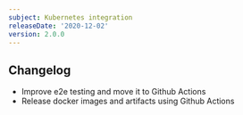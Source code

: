 ```yaml
---
subject: Kubernetes integration
releaseDate: '2020-12-02'
version: 2.0.0
---
```


## Changelog

- Improve e2e testing and move it to Github Actions
- Release docker images and artifacts using Github Actions
